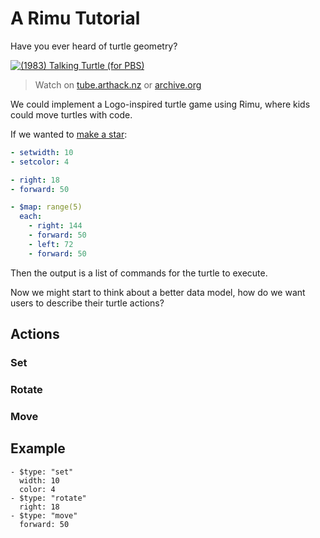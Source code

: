 # A Rimu Tutorial

Have you ever heard of turtle geometry?

[![(1983) Talking Turtle (for PBS)](https://tube.arthack.nz/static/thumbnails/4aa0b733-971c-417e-8613-da86fb268e83.jpg)](https://tube.arthack.nz/videos/watch/d976a246-dd20-4441-82fe-d7c687a33a78)

> Watch on [tube.arthack.nz](https://tube.arthack.nz/videos/watch/96ffe315-5d1d-426f-8abe-93d8ad925dee) or [archive.org](https://archive.org/details/NOVATalkingTurtle/NOVA.S10E11.Talking.Turtle.1983.VHSRip.AAC2.0.x264-rattera.mp4)

We could implement a Logo-inspired turtle game using Rimu, where kids could move turtles with code.

If we wanted to [make a star](https://www.turtleacademy.com/programs/40499):

```yaml
- setwidth: 10
- setcolor: 4

- right: 18
- forward: 50

- $map: range(5)
  each:
    - right: 144
    - forward: 50
    - left: 72
    - forward: 50
```

Then the output is a list of commands for the turtle to execute.

Now we might start to think about a better data model, how do we want users to describe their turtle actions?


## Actions

### Set

### Rotate

### Move

## Example

```
- $type: "set"
  width: 10
  color: 4
- $type: "rotate"
  right: 18
- $type: "move"
  forward: 50
```


